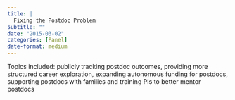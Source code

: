 ```yaml
---
title: |
  Fixing the Postdoc Problem
subtitle: ""
date: "2015-03-02"
categories: [Panel]
date-format: medium 
---
```


Topics included: publicly tracking postdoc outcomes, providing more structured career exploration, expanding autonomous funding for postdocs, supporting postdocs with families and training PIs to better mentor postdocs


